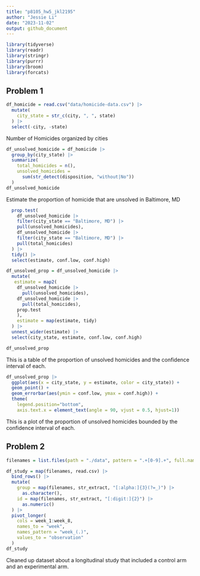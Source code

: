 ```yaml
---
title: "p8105_hw5_jkl2195"
author: "Jessie Li"
date: "2023-11-02"
output: github_document
---
```


```r
library(tidyverse)
library(readr)
library(stringr)
library(purrr)
library(broom)
library(forcats)
```

## Problem 1

```r
df_homicide = read.csv("data/homicide-data.csv") |>
  mutate(
    city_state = str_c(city, ", ", state)
  ) |>
  select(-city, -state)

```

Number of Homicides organized by cities
```r
df_unsolved_homicide = df_homicide |>
  group_by(city_state) |>
  summarize(
    total_homicides = n(), 
    unsolved_homicides = 
      sum(str_detect(disposition, "without|No"))
  )
df_unsolved_homicide
```
Estimate the proportion of homicide that are unsolved in Baltimore, MD


```r
  prop.test(
    df_unsolved_homicide |>
    filter(city_state == "Baltimore, MD") |> 
    pull(unsolved_homicides),
    df_unsolved_homicide |>
    filter(city_state == "Baltimore, MD") |> 
    pull(total_homicides)
  ) |>
  tidy() |>
  select(estimate, conf.low, conf.high)
```

```r
df_unsolved_prop = df_unsolved_homicide |>
  mutate(
   estimate = map2(
    df_unsolved_homicide |>
      pull(unsolved_homicides),
    df_unsolved_homicide |>
      pull(total_homicides),
    prop.test
    ),
    estimate = map(estimate, tidy)
  ) |>
  unnest_wider(estimate) |>
  select(city_state, estimate, conf.low, conf.high)

df_unsolved_prop
```
This is a table of the proportion of unsolved homicides and the confidence interval of each.

```r
df_unsolved_prop |>
  ggplot(aes(x = city_state, y = estimate, color = city_state)) +
  geom_point() +
  geom_errorbar(aes(ymin = conf.low, ymax = conf.high)) +
  theme(
    legend.position="bottom", 
    axis.text.x = element_text(angle = 90, vjust = 0.5, hjust=1))
```
This is a plot of the proportion of unsolved homicides bounded by the confidence interval of each.

## Problem 2
```r
filenames = list.files(path = "./data", pattern = ".+[0-9].+", full.names = TRUE)

df_study = map(filenames, read.csv) |>
  bind_rows() |>
  mutate(
    group = map(filenames, str_extract, "[:alpha:]{3}(?=_)") |>
      as.character(),
    id = map(filenames, str_extract, "[:digit:]{2}") |> 
      as.numeric()
  ) |>
  pivot_longer(
    cols = week_1:week_8,
    names_to = "week",
    names_pattern = "week_(.)",
    values_to = "observation"
  )
df_study
```
Cleaned up dataset about a longitudinal study that included a control arm and an experimental arm.
